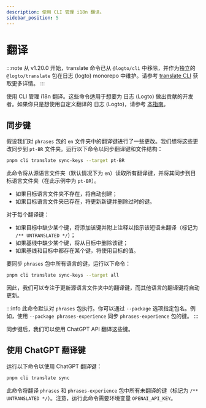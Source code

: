 ```yaml
---
description: 使用 CLI 管理 i18n 翻译。
sidebar_position: 5
---
```


# 翻译

:::note
从 v1.20.0 开始，translate 命令已从 `@logto/cli` 中移除，并作为独立的 `@logto/translate` 包在日志 (logto) monorepo 中维护。请参考 [translate CLI](/logto-oss/translate-cli/) 获取更多详情。
:::

使用 CLI 管理 i18n 翻译。这些命令适用于想要为 日志 (Logto) 做出贡献的开发者。如果你只是想使用自定义翻译的 日志 (Logto)，请参考 [本指南](/customization/localized-languages/)。

## 同步键

假设我们对 `phrases` 包的 `en` 文件夹中的翻译键进行了一些更改。我们想将这些更改同步到 `pt-BR` 文件夹。运行以下命令以同步翻译键和文件结构：

```bash
pnpm cli translate sync-keys --target pt-BR
```

此命令将从源语言文件夹（默认情况下为 `en`）读取所有翻译键，并将其同步到目标语言文件夹（在此示例中为 `pt-BR`）。

- 如果目标语言文件夹不存在，将自动创建；
- 如果目标语言文件夹已存在，将更新新键并删除过时的键。

对于每个翻译键：

- 如果目标中缺少某个键，将添加该键并附上注释以指示该短语未翻译（标记为 `/** UNTRANSLATED */`）；
- 如果基线中缺少某个键，将从目标中删除该键；
- 如果基线和目标中都存在某个键，将使用目标的值。

要同步 `phrases` 包中所有语言的键，运行以下命令：

```bash
pnpm cli translate sync-keys --target all
```

因此，我们可以专注于更新源语言文件夹中的翻译键，而其他语言的翻译键将自动更新。

:::info
此命令默认对 `phrases` 包执行。你可以通过 `--package` 选项指定包名。例如，使用 `--package phrases-experience` 同步 `phrases-experience` 包的键。
:::

同步键后，我们可以使用 ChatGPT API 翻译这些键。

## 使用 ChatGPT 翻译键

运行以下命令以使用 ChatGPT 翻译键：

```bash
pnpm cli translate sync
```

此命令将翻译 `phrases` 和 `phrases-experience` 包中所有未翻译的键（标记为 `/** UNTRANSLATED */`）。注意，运行此命令需要环境变量 `OPENAI_API_KEY`。
